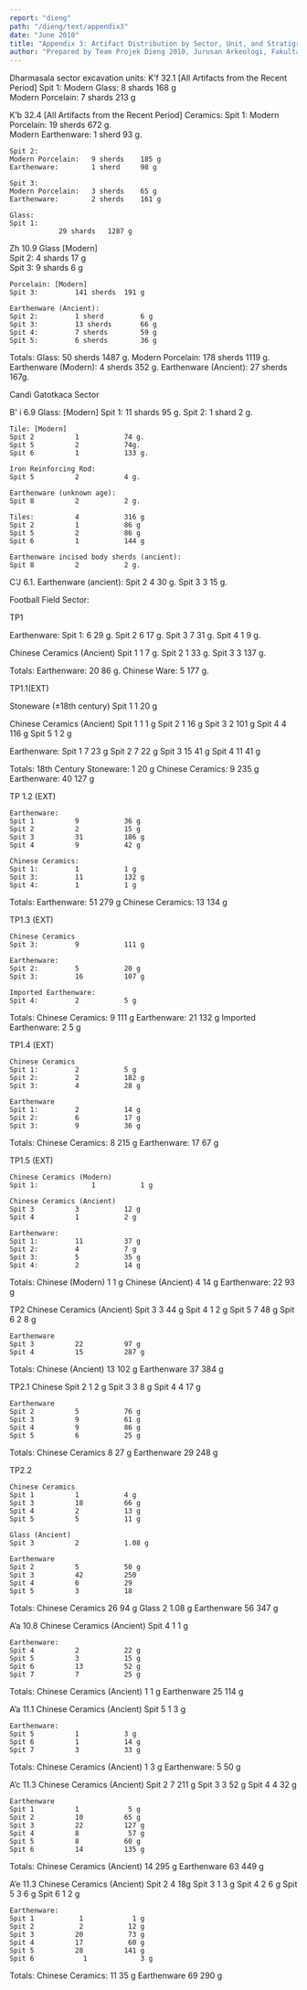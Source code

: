 ```yaml
---
report: "dieng"
path: "/dieng/text/appendix3"
date: "June 2010"
title: "Appendix 3: Artifact Distribution by Sector, Unit, and Stratigraphic Level"
author: "Prepared by Team Projek Dieng 2010, Jurusan Arkeologi, Fakultas Ilmu Budaya, and Universitas Gadjah Mada. Translated by Goh Geok Yian and John N. Miksic. Editors: Mahirta Sasongko, Goh Geok Yian, Widya Nayati, and John N. Miksic"
---
```


Dharmasala sector excavation units:
K’f 32.1 [All Artifacts from the Recent Period]
	Spit 1:
	Modern Glass: 		8 shards  	168 g	 	
	Modern Porcelain:	7 shards  	213 g		 

K’b 32.4 [All Artifacts from the Recent Period]
	Ceramics:
	Spit 1: 
	Modern Porcelain: 	19 sherds 	672 g.		
	Modern Earthenware:	1 sherd		93 g.		

	Spit 2:
	Modern Porcelain:	9 sherds	185 g		
	Earthenware:		1 sherd		98 g		
	
	Spit 3:
	Modern Porcelain:	3 sherds	65 g		
	Earthenware:		2 sherds	161 g		

	Glass:
	Spit 1:
				29 shards	1287 g		

Zh 10.9
	Glass [Modern]			
	Spit 2:			4 shards	17 g		
	Spit 3:			9 shards	6 g		

	Porcelain: [Modern]
	Spit 3:			141 sherds	191 g		

	Earthenware (Ancient): 
	Spit 2:			1 sherd			6 g		
	Spit 3:			13 sherds		66 g		
	Spit 4:			7 sherds		59 g
	Spit 5:			6 sherds		36 g		

Totals: Glass: 			50 sherds		1487 g.
	Modern Porcelain:	178 sherds		1119 g.
	Earthenware (Modern):	4 sherds		352 g.
	Earthenware (Ancient):	27 sherds		167g.

Candi Gatotkaca Sector

B' i 6.9 
	Glass:	[Modern]
	Spit 1: 			11 shards		95 g.
	Spit 2: 			1 shard			2 g.

	Tile: [Modern]
	Spit 2			1 			74 g.
	Spit 5			2			74g.
	Spit 6			1			133 g.	

	Iron Reinforcing Rod:
	Spit 5			2			4 g.

	Earthenware (unknown age):
	Spit 8			2			2 g.

	Tiles: 			4 	 		316 g
	Spit 2			1			86 g
	Spit 5			2			86 g
	Spit 6			1			144 g

	Earthenware incised body sherds (ancient):
	Spit 8			2			2 g.

 C'J 6.1.
	Earthenware (ancient):
	Spit 2			4			30 g.
	Spit 3			3			15 g.

Football Field Sector:

TP1

Earthenware:
	Spit 1:			6			29 g.
	Spit 2			6			17 g.
	Spit 3			7			31 g.
	Spit 4			1			9 g.

Chinese Ceramics (Ancient)
	Spit 1			1			7 g.
	Spit 2			1			33 g.
	Spit 3			3			137 g.

Totals:
Earthenware:			20			86 g.
Chinese Ware:			5			177 g.

TP1.1(EXT)

Stoneware (±18th century)
	Spit 1			1			20 g

Chinese Ceramics (Ancient)
	Spit 1			1			1 g
	Spit 2			1			16 g
	Spit 3			2			101 g
	Spit 4			4			116 g
	Spit 5			1			2 g

Earthenware:
	Spit 1			7			23 g
	Spit 2			7			22 g
	Spit 3			15			41 g
	Spit 4			11			41 g

Totals:  18th Century Stoneware: 1			20 g
	Chinese Ceramics:	  9			235 g
	Earthenware:		40			127 g

TP 1.2 (EXT)

	Earthenware:
	Spit 1			9			36 g
	Spit 2			2			15 g
	Spit 3			31			186 g
	Spit 4			9			42 g

	Chinese Ceramics:	
	Spit 1:			1			1 g
	Spit 3:			11			132 g
	Spit 4:			1			1 g

Totals: Earthenware: 		51			279 g
	Chinese Ceramics:	13			134 g

TP1.3 (EXT)

	Chinese Ceramics
	Spit 3:			9			111 g
	
	Earthenware:
	Spit 2:			5			20 g
	Spit 3:			16			107 g

	Imported Earthenware:
	Spit 4:			2			5 g

Totals: Chinese Ceramics: 	9			111 g
	Earthenware:		21			132 g
	Imported Earthenware:	2			5 g


TP1.4 (EXT)

	Chinese Ceramics
	Spit 1:			2			5 g
	Spit 2:			2			182 g
	Spit 3:			4			28 g

	Earthenware
	Spit 1:			2			14 g
	Spit 2:			6			17 g
	Spit 3:			9			36 g

Totals: Chinese Ceramics: 	8			215 g
	Earthenware:		17			67 g

TP1.5 (EXT)

	Chinese Ceramics (Modern)
	Spit 1: 			1			1 g

	Chinese Ceramics (Ancient)
	Spit 3			3			12 g
	Spit 4			1			2 g

	Earthenware:
	Spit 1:			11			37 g
	Spit 2:			4			7 g
	Spit 3:			5			35 g
	Spit 4:			2			14 g

Totals:
	Chinese (Modern)	1			1 g
	Chinese (Ancient)	4			14 g
	Earthenware:		22			93 g

TP2
	Chinese Ceramics (Ancient)
	Spit 3			3			44 g
	Spit 4			1			2 g	
	Spit 5			7			48 g
	Spit 6			2			8 g

	Earthenware
	Spit 3			22			97 g
	Spit 4			15			287 g

Totals:  Chinese (Ancient)	13			102 g
	Earthenware		37			384 g

TP2.1
	Chinese	
	Spit 2			1			2 g
	Spit 3			3			8 g
	Spit 4			4			17 g

	Earthenware
	Spit 2			5			76 g
	Spit 3			9			61 g
	Spit 4			9			86 g
	Spit 5			6			25 g

Totals:
	Chinese Ceramics	8			27 g
	Earthenware		29			248 g

TP2.2

	Chinese Ceramics 
	Spit 1			1			4 g
	Spit 3			18			66 g
	Spit 4			2			13 g
	Spit 5			5			11 g

	Glass (Ancient)
	Spit 3			2			1.08 g	

	Earthenware	
	Spit 2			5			50 g
	Spit 3			42			250
	Spit 4			6			29
	Spit 5			3			18

Totals:
	Chinese Ceramics 	26			94 g
	Glass			2			1.08 g
	Earthenware		56			347 g

A’a 10.8
	Chinese Ceramics (Ancient)
	Spit 4			1			1 g

	Earthenware:		
	Spit 4			2			22 g
	Spit 5			3			15 g
	Spit 6			13			52 g
	Spit 7			7			25 g
Totals:
	Chinese Ceramics (Ancient) 1			1 g
	Earthenware		25			114 g

A’a 11.1
	Chinese Ceramics (Ancient)
	Spit 5			1			3 g	
	
	Earthenware:
	Spit 5			1			3 g
	Spit 6			1			14 g
	Spit 7			3			33 g
Totals:
	Chinese Ceramics (Ancient) 	1		3 g
	Earthenware:			5		50 g

A’c 11.3
	Chinese Ceramics (Ancient)
	Spit 2			7			211 g
	Spit 3			3			52 g
	Spit 4			4			32 g

	Earthenware
	Spit 1			1		  	 5 g
	Spit 2			10		 	65 g
	Spit 3			22			127 g
	Spit 4			8		 	 57 g
	Spit 5			8		  	60 g
	Spit 6			14			135 g

Totals:
	Chinese Ceramics (Ancient)	14		295 g
	Earthenware			63		449 g

A’e 11.3
	Chinese Ceramics (Ancient)
	Spit 2			4			18g 
	Spit 3			1			  3 g
	Spit 4			2			  6 g
	Spit 5			3			 6 g
	Spit 6			1			2 g

	Earthenware:
	Spit 1			 1			  1 g
	Spit 2			 2			 12 g
	Spit 3			20			 73 g
	Spit 4			17			 60 g
	Spit 5			28			141 g
	Spit 6			  1			    3 g

Totals:
	Chinese Ceramics:	11			  35 g
	Earthenware		69			290 g